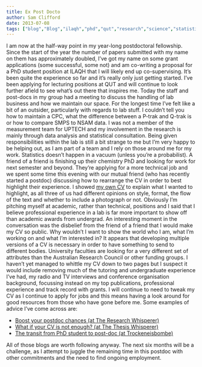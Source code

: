 ```yaml
---
title: Ex Post Docto
author: Sam Clifford
date: 2013-07-08
tags: ["blog","Blog","ilaqh","phd","qut","research","science","statistics","uptech"]
---
```


I am now at the half-way point in my year-long postdoctoral fellowship. Since the start of the year the number of papers submitted with my name on them has approximately doubled, I've got my name on some grant applications (some successful, some not) and am co-writing a proposal for a PhD student position at ILAQH that I will likely end up co-supervising. It's been quite the experience so far and it's really only just getting started. I've been applying for lecturing positions at QUT and will continue to look further afield to see what's out there that inspires me. Today the staff and post-docs in my group had a meeting to discuss the handling of lab business and how we maintain our space. For the longest time I've felt like a bit of an outsider, particularly with regards to lab stuff. I couldn't tell you how to maintain a CPC, what the difference between a P-trak and Q-trak is or how to compare SMPS to NSAM data. I was not a member of the measurement team for UPTECH and my involvement in the research is mainly through data analysis and statistical consultation. Being given responsibilities within the lab is still a bit strange to me but I'm very happy to be helping out, as I am part of a team and I rely on those around me for my work. Statistics doesn't happen in a vacuum (unless you're a probabilist). A friend of a friend is finishing up their chemistry PhD and looking for work for next semester and beyond. They're applying for a more technical job and we spent some time this evening with our mutual friend (who has recently started a postdoc) discussing how to rearrange the CV in order to best highlight their experience. I showed [my own CV](http://samclifford.info/?attachment_id=291) to explain what I wanted to highlight, as all three of us had different opinions on style, format, the flow of the text and whether to include a photograph or not. Obviously I'm pitching myself at academic, rather than technical, positions and I said that I believe professional experience in a lab is far more important to show off than academic awards from undergrad. An interesting moment in the conversation was the disbelief from the friend of a friend that I would make my CV so public. Why wouldn't I want to show the world who I am, what I'm working on and what I'm interested in? It appears that developing multiple versions of a CV is necessary in order to have something to send to different bodies. University faculties are looking for a very different set of attributes than the Australian Research Council or other funding groups. I haven't yet managed to whittle my CV down to two pages but I suspect it would include removing much of the tutoring and undergraduate experience I've had, my radio and TV interviews and conference organisation background, focussing instead on my top publications, professional experience and track record with grants. I will continue to need to tweak my CV as I continue to apply for jobs and this means having a look around for good resources from those who have gone before me. Some examples of advice I've come across are:

*   [Boost your postdoc chances (at The Research Whisperer)](http://theresearchwhisperer.wordpress.com/2013/05/14/postdoc-chances/)
*   [What if your CV is not enough? (at The Thesis Whisperer)](http://thesiswhisperer.com/2011/05/26/what-if-your-cv-is-not-enough-part-one/)
*   [The transit from PhD student to post-doc (at Trockeneisbombe)](http://trockeneisbombe.wordpress.com/2013/07/04/the-transit-from-phd-student-to-post-doc/)

All of those blogs are worth following anyway. The next six months will be a challenge, as I attempt to juggle the remaining time in this postdoc with other commitments and the need to find ongoing employment.